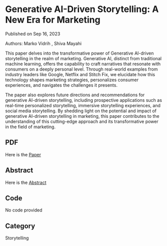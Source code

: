 # Generative AI-Driven Storytelling: A New Era for Marketing

Published on Sep 16, 2023

Authors: Marko Vidrih , Shiva Mayahi

This paper delves into the transformative power of Generative AI-driven storytelling in the realm of marketing. Generative AI, distinct from traditional machine learning, offers the capability to craft narratives that resonate with consumers on a deeply personal level. Through real-world examples from industry leaders like Google, Netflix and Stitch Fix, we elucidate how this technology shapes marketing strategies, personalizes consumer experiences, and navigates the challenges it presents.

The paper also explores future directions and recommendations for generative AI-driven storytelling, including prospective applications such as real-time personalized storytelling, immersive storytelling experiences, and social media storytelling. By shedding light on the potential and impact of generative AI-driven storytelling in marketing, this paper contributes to the understanding of this cutting-edge approach and its transformative power in the field of marketing.

## PDF

Here is the [Paper](https://arxiv.org/ftp/arxiv/papers/2309/2309.09048.pdf)

## Abstract

Here is the [Abstract](https://arxiv.org/abs/2309.09048)

## Code 

No code provided

## Category

Storytelling
